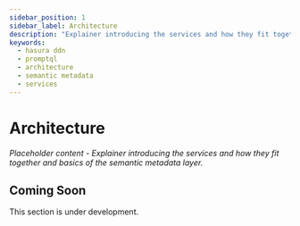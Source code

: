 ```yaml
---
sidebar_position: 1
sidebar_label: Architecture
description: "Explainer introducing the services and how they fit together and basics of the semantic metadata layer."
keywords:
  - hasura ddn
  - promptql
  - architecture
  - semantic metadata
  - services
---
```


# Architecture

_Placeholder content - Explainer introducing the services and how they fit together and basics of the semantic metadata
layer._

## Coming Soon

This section is under development.
